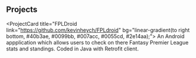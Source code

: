 ## Projects
<ProjectCard title="FPLDroid link="https://github.com/kevinheych/FPLdroid" bg="linear-gradient(to right bottom, #40b3ae, #0099bb, #007acc, #0055cd, #2e14aa);">
An Android appplication which allows users to check on there Fantasy Premier League stats and standings. Coded in Java with Retrofit client.
</ProjectCard>
 